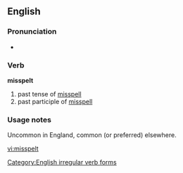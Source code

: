 ==English==

===Pronunciation===
*{{IPA|/'mɪspεlt/}}

===Verb===
'''misspelt'''

# past tense of [[misspell]]
# past participle of [[misspell]]

===Usage notes===
Uncommon in England, common (or preferred) elsewhere.

[[Category:English irregular verb forms]]

[[vi:misspelt]]